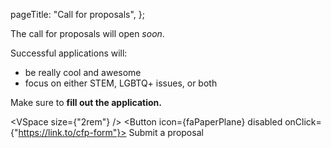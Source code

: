 
  pageTitle: "Call for proposals",
};

The call for proposals will open _soon_.

Successful applications will:

- be really cool and awesome
- focus on either STEM, LGBTQ+ issues, or both

Make sure to **fill out the application.**

<VSpace size={"2rem"} />
<Button icon={faPaperPlane} disabled onClick={"https://link.to/cfp-form"}>
  Submit a proposal
</Button>
